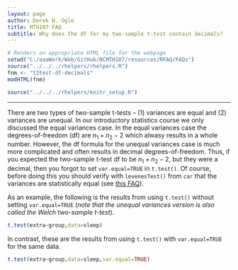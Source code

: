 ```yaml
---
layout: page
author: Derek H. Ogle
title: MTH107 FAQ
subtitle: Why does the df for my two-sample t-test contain decimals?
---
```


```r
# Renders an appropriate HTML file for the webpage
setwd("C:/aaaWork/Web/GitHub/NCMTH107/resources/RFAQ/FAQs")
source("../../../rhelpers/rhelpers.R")
fnm <- "t2test-df-decimals"
modHTML(fnm)
```

```r
source("../../../rhelpers/knitr_setup.R")
```

----

There are two types of two-sample t-tests -- (1) variances are equal and (2) variances are unequal.  In our introductory statistics course we only discussed the equal variances case.  In the equal variances case the degrees-of-freedom (df) are $n_{1}+n_{2}-2$ which alwasy results in a whole number.  However, the df formula for the unequal variances case is much more complicated and often results in decimal degrees-of-freedom.  Thus, if you expected the two-sample t-test df to be $n_{1}+n_{2}-2$, but they were a decimal, then you forgot to set `var.equal=TRUE` in `t.test()`.  Of course, before doing this you should verify with `levenesTest()` from `car` that the variances are statistically equal (see [this FAQ](cant-find-Levenes.html)).

As an example, the following is the results from using `t.test()` without setting `var.equal=TRUE` (*note that the unequal variances version is also called the Welch two-sample t-test*).
```r
t.test(extra~group,data=sleep)
```

In contrast, these are the results from using `t.test()` with `var.equal=TRUE` for the same data.
```r
t.test(extra~group,data=sleep,var.equal=TRUE)
```
